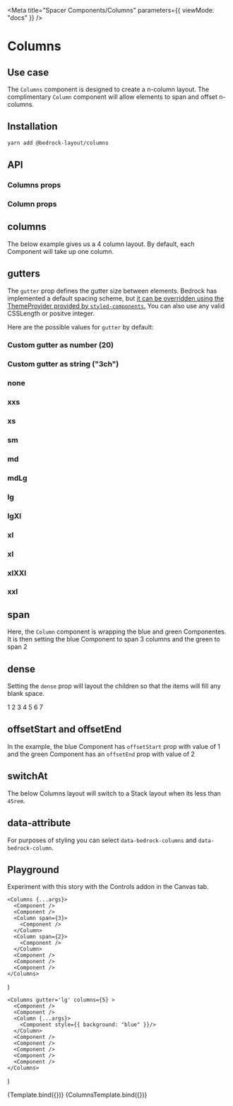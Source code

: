 

<Meta title="Spacer Components/Columns" parameters={{ viewMode: "docs" }} />

# Columns

## Use case

The `Columns` component is designed to create a n-column layout. The complimentary `Column` component will allow elements to span and offset n-columns.

## Installation

```bash
yarn add @bedrock-layout/columns
```

## API

### Columns props

<Story name="Columns props" argTypes={columnsArgTypes}>
  <Columns />
</Story>

<ArgsTable component={Column} story="Columns props" />

### Column props

<Story name="Column props" argTypes={columnArgTypes}>
  <Column />
</Story>

<ArgsTable story="Column props" />

## columns

The below example gives us a 4 column layout. By default, each Component will take up one column.

<Canvas withSource="open">
  <Story name="columns">
    <Columns gutter="lg" columns={4}>
      <Component />
      <Component />
      <Component />
      <Component />
      <Component />
      <Component />
      <Component />
    </Columns>
  </Story>
</Canvas>

## gutters

The `gutter` prop defines the gutter size between elements. Bedrock has implemented a default spacing scheme, but [it can be overridden using the ThemeProvider provided by `styled-components`.](/docs/spacing--page#integrating-with-your-design-system)
You can also use any valid CSSLength or positve integer.

Here are the possible values for `gutter` by default:

<Canvas withSource="open">
  <Story name="gutters">
    <h3>Custom gutter as number (20)</h3>
    <Columns gutter={20} columns={4}>
      <Component />
      <Component />
      <Component />
      <Component />
      <Component />
    </Columns>
    <h3>Custom gutter as string ("3ch")</h3>
    <Columns gutter="3ch" columns={4}>
      <Component />
      <Component />
      <Component />
      <Component />
      <Component />
    </Columns>
    <h3>none</h3>
    <Columns gutter="none" columns={4}>
      <Component />
      <Component />
      <Component />
      <Component />
      <Component />
    </Columns>
    <h3>xxs</h3>
    <Columns gutter="xxs" columns={4}>
      <Component />
      <Component />
      <Component />
      <Component />
      <Component />
    </Columns>
    <h3>xs</h3>
    <Columns gutter="xs" columns={4}>
      <Component />
      <Component />
      <Component />
      <Component />
      <Component />
    </Columns>
    <h3>sm</h3>
    <Columns gutter="sm" columns={4}>
      <Component />
      <Component />
      <Component />
      <Component />
      <Component />
    </Columns>
    <h3>md</h3>
    <Columns gutter="md" columns={4}>
      <Component />
      <Component />
      <Component />
      <Component />
      <Component />
    </Columns>
    <h3>mdLg</h3>
    <Columns gutter="mdLg" columns={4}>
      <Component />
      <Component />
      <Component />
      <Component />
      <Component />
    </Columns>
    <h3>lg</h3>
    <Columns gutter="lg" columns={4}>
      <Component />
      <Component />
      <Component />
      <Component />
      <Component />
    </Columns>
    <h3>lgXl</h3>
    <Columns gutter="lgXl" columns={4}>
      <Component />
      <Component />
      <Component />
      <Component />
      <Component />
    </Columns>
    <h3>xl</h3>
    <Columns gutter="xl" columns={4}>
      <Component />
      <Component />
      <Component />
      <Component />
      <Component />
    </Columns>
    <h3>xl</h3>
    <Columns gutter="xl" columns={4}>
      <Component />
      <Component />
      <Component />
      <Component />
      <Component />
    </Columns>
    <h3>xlXXl</h3>
    <Columns gutter="xlXXl" columns={4}>
      <Component />
      <Component />
      <Component />
      <Component />
      <Component />
    </Columns>
    <h3>xxl</h3>
    <Columns gutter="xxl" columns={4}>
      <Component />
      <Component />
      <Component />
      <Component />
      <Component />
    </Columns>
  </Story>
</Canvas>

## span

Here, the `Column` component is wrapping the blue and green Componentes. It is then setting the blue Component to span 3 columns and the green to span 2

<Canvas withSource="open">
  <Story name="span">
    <Columns gutter="lg" columns={4}>
      <Component />
      <Component />
      <Column span={3}>
        <Component style={{ background: "blue" }} />
      </Column>
      <Column span={2}>
        <Component style={{ background: "green" }} />
      </Column>
      <Component />
      <Component />
      <Component />
    </Columns>
  </Story>
</Canvas>

## dense

Setting the `dense` prop will layout the children so that the items will fill any blank space.

<Canvas withSource="open">
  <Story name="dense">
    <Columns dense gutter="lg" columns={4}>
      <Component>1</Component>
      <Component>2</Component>
      <Column span={3}>
        <Component>3</Component>
      </Column>
      <Component>4</Component>
      <Component>5</Component>
      <Column span={2}>
        <Component>6</Component>
      </Column>
      <Component>7</Component>
    </Columns>
  </Story>
</Canvas>

## offsetStart and offsetEnd

In the example, the blue Component has `offsetStart` prop with value of 1 and the green Component has an `offsetEnd` prop with value of 2

<Canvas withSource="open">
  <Story name="offsetStart and offsetEnd">
    <Columns gutter="lg" columns={5}>
      <Component />
      <Component />
      <Column span={2} offsetStart={1}>
        <Component style={{ background: "blue" }} />
      </Column>
      <Column span={2} offsetEnd={2}>
        <Component style={{ background: "green" }} />
      </Column>
      <Component />
      <Component />
      <Component />
    </Columns>
  </Story>
</Canvas>

## switchAt

The below Columns layout will switch to a Stack layout when its less than `45rem`.

<Canvas withSource="open">
  <Story name="switchAt">
    <Columns gutter="lg" columns={3} switchAt="45rem">
      <Component />
      <Component />
      <Component />
      <Column span={3}>
        <Component />
      </Column>
    </Columns>
  </Story>
</Canvas>

## data-attribute

For purposes of styling you can select `data-bedrock-columns` and `data-bedrock-column`.

## Playground

Experiment with this story with the Controls addon in the Canvas tab.

    <Columns {...args}>
      <Component />
      <Component />
      <Column span={3}>
        <Component />
      </Column>
      <Column span={2}>
        <Component />
      </Column>
      <Component />
      <Component />
      <Component />
    </Columns>
)

    <Columns gutter='lg' columns={5} >
      <Component />
      <Component />
      <Column {...args}>
        <Component style={{ background: "blue" }}/>
      </Column>
      <Component />
      <Component />
      <Component />
      <Component />
      <Component />
    </Columns>
)

<Canvas>
  <Story
    name="Columns Playground"
    args={{
      columns: 3,
      gutter: "lg",
      dense: false,
      switchAt: "30rem",
    }}
    argTypes={columnsArgTypes}
  >
    {Template.bind({})}
  </Story>
</Canvas>

<ArgsTable story="Columns Playground" />

<Canvas>
  <Story
    name="Column Playground"
    args={{
      span: 1,
      offsetStart: 1,
      offsetEnd: 1,
    }}
    argTypes={columnArgTypes}
  >
    {ColumnsTemplate.bind({})}
  </Story>
</Canvas>

<ArgsTable story="Column Playground" />
